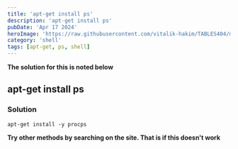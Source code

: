 ---
title: 'apt-get install ps'
description: 'apt-get install ps'
pubDate: 'Apr 17 2024'
heroImage: 'https://raw.githubusercontent.com/vitalik-hakim/TABLES404/main/error_b/SHELL.jpg'
category: 'shell'
tags: [apt-get, ps, shell]
---

**The solution for this is noted below**

## apt-get install ps

### Solution

```shell
apt-get install -y procps
```
**Try other methods by searching on the site. That is if this doesn't work**
